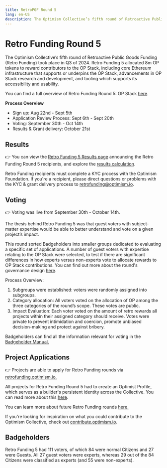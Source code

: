 ---
title: RetroPGF Round 5
lang: en-US
description: The Optimism Collective’s fifth round of Retroactive Public Goods Funding (Retro Funding) took place in Q3 of 2024. Retro Funding 5 allocated 8m OP tokens to reward contributors to the OP Stack, including core Ethereum infrastructure that supports or underpins the OP Stack, advancements in OP Stack research and development, and tooling which supports its accessibility and usability.
---

# **Retro Funding Round 5**

The Optimism Collective’s fifth round of Retroactive Public Goods Funding (Retro Funding) took place in Q3 of 2024. Retro Funding 5 allocated 8m OP tokens to reward contributors to the OP Stack, including core Ethereum infrastructure that supports or underpins the OP Stack, advancements in OP Stack research and development, and tooling which supports its accessibility and usability.

You can find a full overview of Retro Funding Round 5: OP Stack [here](https://gov.optimism.io/t/retro-funding-5-op-stack-round-details/8612).

**Process Overview**

- Sign up: Aug 22nd - Sept 5th
- Application Review Process: Sept 6th - Sept 20th
- Voting: September 30th - Oct 14th
- Results & Grant delivery: October 21st

## **Results**

👉 You can view the [Retro Funding 5 Results page](https://atlas.optimism.io/round/results?rounds=5) announcing the Retro Funding Round 5 recipients, and explore the [results calculation](https://github.com/ethereum-optimism/op-analytics/tree/main/rpgf/rpgf5).

Retro Funding recipients must complete a KYC process with the Optimism Foundation. If you're a recipient, please direct questions or problems with the KYC & grant delivery process to retrofunding@optimism.io.

## **Voting**

👉 Voting was live from September 30th - October 14th.

The thesis behind Retro Funding 5 was that guest voters with subject-matter expertise would be able to better understand and vote on a given project’s impact.

This round sorted Badgeholders into smaller groups dedicated to evaluating a specific set of applications. A number of guest voters with expertise relating to the OP Stack were selected, to test if there are significant differences in how experts versus non-experts vote to allocate rewards to OP Stack contributions. You can find out more about the round's governance design [here](https://gov.optimism.io/t/retro-funding-5-expert-voting-experiment/8613).

Process Overview:

1. Subgroups were established: voters were randomly assigned into subgroups.
2. Category allocation: All voters voted on the allocation of OP among the three categories of the round’s scope. These votes are public.
3. Impact Evaluation: Each voter voted on the amount of retro rewards all projects within their assigned category should receive. Votes were private to prevent intimidation and coercion, promote unbiased decision-making and protect against bribery.

Badgeholders can find all the information relevant for voting in the [Badgeholder Manual.](https://gov.optimism.io/t/retro-funding-5-badgeholder-manual/8877)

## **Project Applications**

👉 Projects are able to apply for Retro Funding rounds via [retrofunding.optimism.io.](https://retrofunding.optimism.io/)

All projects for Retro Funding Round 5 had to create an Optimist Profile, which serves as a builder's persistent identity across the Collective. You can read more about this [here](https://gov.optimism.io/t/retro-funding-5-grants-funding-within-the-application-process/8742).

You can learn more about future Retro Funding rounds [here.](https://retrofunding.optimism.io/rounds)

If you're looking for inspiration on what you could contribute to the Optimism Collective, check out [contribute.optimism.io](https://contribute.optimism.io/).

## **Badgeholders**

Retro Funding 5 had 111 voters, of which 84 were normal Citizens and 27 were Guests. All 27 guest voters were experts, whereas 29 out of the 84 Citizens were classified as experts (and 55 were non-experts).
